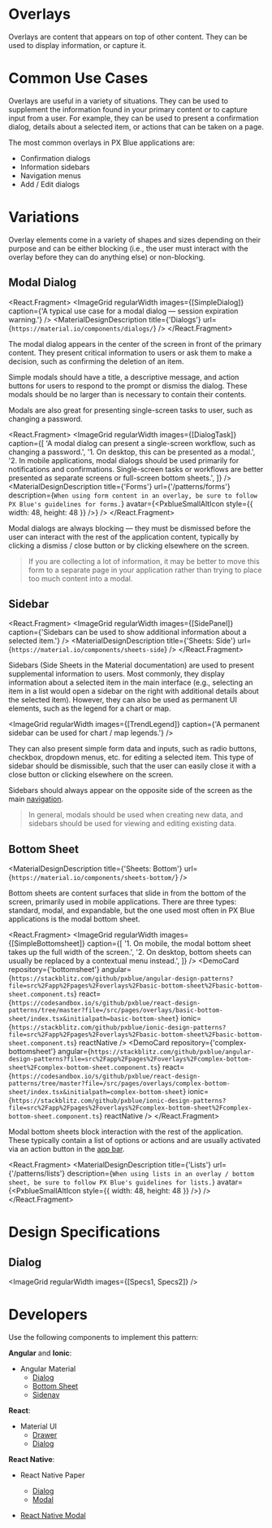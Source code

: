 

<!-- KEYWORDS: design pattern overlay modal sidebar popup dialog side sheet -->

# Overlays

<ImageGrid images={[Banner]} regularWidth />

Overlays are content that appears on top of other content. They can be used to display information, or capture it.

<Divider />

# Common Use Cases

Overlays are useful in a variety of situations. They can be used to supplement the information found in your primary content or to capture input from a user. For example, they can be used to present a confirmation dialog, details about a selected item, or actions that can be taken on a page.

The most common overlays in PX Blue applications are:

-   Confirmation dialogs
-   Information sidebars
-   Navigation menus
-   Add / Edit dialogs

<Divider />

# Variations

Overlay elements come in a variety of shapes and sizes depending on their purpose and can be either blocking (i.e., the user must interact with the overlay before they can do anything else) or non-blocking.

## Modal Dialog

<React.Fragment>
    <ImageGrid
        regularWidth
        images={[SimpleDialog]}
        caption={'A typical use case for a modal dialog — session expiration warning.'}
    />
    <MaterialDesignDescription title={'Dialogs'} url={`https://material.io/components/dialogs/`} />
</React.Fragment>

The modal dialog appears in the center of the screen in front of the primary content. They present critical information to users or ask them to make a decision, such as confirming the deletion of an item.

Simple modals should have a title, a descriptive message, and action buttons for users to respond to the prompt or dismiss the dialog. These modals should be no larger than is necessary to contain their contents.

Modals are also great for presenting single-screen tasks to user, such as changing a password.

<React.Fragment>
    <ImageGrid
        regularWidth
        images={[DialogTask]}
        caption={[
            'A modal dialog can present a single-screen workflow, such as changing a password.',
            '1. On desktop, this can be presented as a modal.',
            '2. In mobile applications, modal dialogs should be used primarily for notifications and confirmations. Single-screen tasks or workflows are better presented as separate screens or full-screen bottom sheets.',
        ]}
    />
    <MaterialDesignDescription
        title={'Forms'}
        url={'/patterns/forms'}
        description={`When using form content in an overlay, be sure to follow PX Blue's guidelines for forms.`}
        avatar={<PxblueSmallAltIcon style={{ width: 48, height: 48 }} />}
    />
</React.Fragment>

Modal dialogs are always blocking — they must be dismissed before the user can interact with the rest of the application content, typically by clicking a dismiss / close button or by clicking elsewhere on the screen.

> If you are collecting a lot of information, it may be better to move this form to a separate page in your application rather than trying to place too much content into a modal.

## Sidebar

<React.Fragment>
    <ImageGrid
        regularWidth
        images={[SidePanel]}
        caption={'Sidebars can be used to show additional information about a selected item.'}
    />
    <MaterialDesignDescription title={'Sheets: Side'} url={`https://material.io/components/sheets-side`} />
</React.Fragment>

Sidebars (Side Sheets in the Material documentation) are used to present supplemental information to users. Most commonly, they display information about a selected item in the main interface (e.g., selecting an item in a list would open a sidebar on the right with additional details about the selected item). However, they can also be used as permanent UI elements, such as the legend for a chart or map.

<ImageGrid regularWidth images={[TrendLegend]} caption={'A permanent sidebar can be used for chart / map legends.'} />

They can also present simple form data and inputs, such as radio buttons, checkbox, dropdown menus, etc. for editing a selected item. This type of sidebar should be dismissible, such that the user can easily close it with a close button or clicking elsewhere on the screen.

Sidebars should always appear on the opposite side of the screen as the main [navigation](/patterns/navigation).

> In general, modals should be used when creating new data, and sidebars should be used for viewing and editing existing data.

## Bottom Sheet

<MaterialDesignDescription title={'Sheets: Bottom'} url={`https://material.io/components/sheets-bottom/`} />

Bottom sheets are content surfaces that slide in from the bottom of the screen, primarily used in mobile applications. There are three types: standard, modal, and expandable, but the one used most often in PX Blue applications is the modal bottom sheet.

<React.Fragment>
    <ImageGrid
        regularWidth
        images={[SimpleBottomsheet]}
        caption={[
            '1. On mobile, the modal bottom sheet takes up the full width of the screen.',
            '2. On desktop, bottom sheets can usually be replaced by a contextual menu instead.',
        ]}
    />
    <DemoCard
        repository={'bottomsheet'}
        angular={`https://stackblitz.com/github/pxblue/angular-design-patterns?file=src%2Fapp%2Fpages%2Foverlays%2Fbasic-bottom-sheet%2Fbasic-bottom-sheet.component.ts`}
        react={`https://codesandbox.io/s/github/pxblue/react-design-patterns/tree/master?file=/src/pages/overlays/basic-bottom-sheet/index.tsx&initialpath=basic-bottom-sheet`}
        ionic={`https://stackblitz.com/github/pxblue/ionic-design-patterns?file=src%2Fapp%2Fpages%2Foverlays%2Fbasic-bottom-sheet%2Fbasic-bottom-sheet.component.ts`}
        reactNative
    />
    <DemoCard
        repository={'complex-bottomsheet'}
        angular={`https://stackblitz.com/github/pxblue/angular-design-patterns?file=src%2Fapp%2Fpages%2Foverlays%2Fcomplex-bottom-sheet%2Fcomplex-bottom-sheet.component.ts`}
        react={`https://codesandbox.io/s/github/pxblue/react-design-patterns/tree/master?file=/src/pages/overlays/complex-bottom-sheet/index.tsx&initialpath=complex-bottom-sheet`}
        ionic={`https://stackblitz.com/github/pxblue/ionic-design-patterns?file=src%2Fapp%2Fpages%2Foverlays%2Fcomplex-bottom-sheet%2Fcomplex-bottom-sheet.component.ts`}
        reactNative
    />
</React.Fragment>

Modal bottom sheets block interaction with the rest of the application. These typically contain a list of options or actions and are usually activated via an action button in the [app bar](/patterns/appbar).

<React.Fragment>
    <MaterialDesignDescription
        title={'Lists'}
        url={'/patterns/lists'}
        description={`When using lists in an overlay / bottom sheet, be sure to follow PX Blue's guidelines for lists.`}
        avatar={<PxblueSmallAltIcon style={{ width: 48, height: 48 }} />}
    />
    <Divider />
</React.Fragment>

# Design Specifications

## Dialog

<ImageGrid regularWidth images={[Specs1, Specs2]} />
<Divider />

# Developers

Use the following components to implement this pattern:

**Angular** and **Ionic**:

-   Angular Material
    -   [Dialog](https://material.angular.io/components/dialog/overview)
    -   [Bottom Sheet](https://material.angular.io/components/bottom-sheet/overview)
    -   [Sidenav](https://material.angular.io/components/sidenav/overview)

**React**:

-   Material UI
    -   [Drawer](https://material-ui.com/components/drawers/)
    -   [Dialog](https://material-ui.com/components/dialogs/)

**React Native**:

-   React Native Paper

    -   [Dialog](https://callstack.github.io/react-native-paper/dialog.html)
    -   [Modal](https://callstack.github.io/react-native-paper/modal.html)

-   [React Native Modal](https://github.com/react-native-community/react-native-modal)
